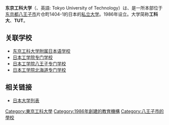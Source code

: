 {{expand|time=2015-01-07T06:06:27+00:00}}
{{unreferenced|time=2015-01-07T06:06:27+00:00}}
{{大学(日本)
| 国=日本
| 大学名=東京工科大学
| ふりがな=とうきょうこうかだいがく
| 英称=Tokyo University of Technology
| 画像=Tokyo_university_of_technology_kenkyuto.jpg
| 画像説明=
| 大学設置年=1986年
| 創立年=1947年
| 学校種別=私立
| 設置者=[[学校法人片柳学園|学校法人片柳学園]]
| 本部所在地=[[東京都|東京都]][[八王子市|八王子市]]片倉町1404-1
| 緯度度 = 35 | 緯度分 = 37 | 緯度秒 = 32.73 | N(北緯)及びS(南緯) = N 
| 経度度 = 139 |経度分 = 20 | 経度秒 = 29.51 | E(東経)及びW(西経) = E
| 地図国コード = JP
| キャンパス=八王子（[[東京都|東京都]][[八王子市|八王子市]]）<br>[[蒲田|蒲田]]（[[東京都|東京都]][[大田区|大田区]]）
| 学部=媒体学部 <br>応用生物学部 <br>计算机科学学部 <br>设计学部 <br>医療保健学部 <!-- 以前の学部 工学部（募集停止）-->
| 研究科=生物情报媒体研究科 <br><!-- 以前の研究科 工学研究科 メディア学研究科（募集停止）-->
| 大学の略称='''工科大（こうかだい）、TUT'''
| ウェブサイト=http://www.teu.ac.jp/
}}
'''东京工科大学'''（{{Lang-ja|東京工科大学／とうきょうこうかだいがく}}、英語: Tokyo University of Technology）は、是一所本部位于[[东京都|东京都]][[八王子市|八王子市]]片仓町1404-1的日本的[[私立大学|私立大学]]。1986年设立。大学简称'''工科大'''、'''TUT'''。

==关联学校==
*[[东京工科大学附属日本语学校|东京工科大学附属日本语学校]]
*[[日本工学院专门学校|日本工学院专门学校]]
*[[日本工学院八王子专门学校|日本工学院八王子专门学校]]
*[[日本工学院北海道专门学校|日本工学院北海道专门学校]]
==相关链接==
*[[日本大学列表|日本大学列表]]

{{學校法人片柳學園}}
{{八王子學園都市大學}}
{{Authority control}}
[[Category:東京工科大學|Category:東京工科大學]]
[[Category:1986年創建的教育機構|Category:1986年創建的教育機構]]
[[Category:八王子市的學校|Category:八王子市的學校]]